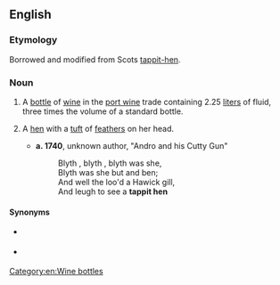 {{also|tappit-hen}}
==English==

===Etymology===
Borrowed and modified from Scots [[tappit-hen]].

===Noun===
{{en-noun}}
# {{lb|en|rare}} A [[bottle]] of [[wine]] in the [[port wine]] trade containing 2.25 [[liter]]s of fluid, three times the volume of a standard bottle.
# {{lb|en|Scotland}} A [[hen]] with a [[tuft]] of [[feather]]s on her head.
#* '''a. 1740''', unknown author, "Andro and his Cutty Gun"
#*:Blyth , blyth , blyth was she, <br>Blyth was she but and ben; <br>And well the loo'd a Hawick gill, <br>And leugh to see a '''tappit hen'''

====Synonyms====
* {{sense|bottle}} {{l|en|Marie Jeanne}}
* {{sense|bottle}} {{l|en|tregnum}}

[[Category:en:Wine bottles]]